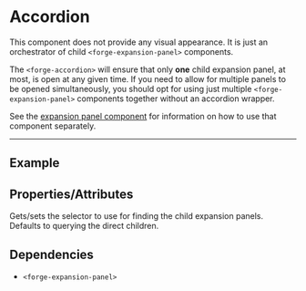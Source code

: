 
<PageSection>

# Accordion

This component does not provide any visual appearance. It is just an orchestrator of child `<forge-expansion-panel>` components.

The `<forge-accordion>` will ensure that only **one** child expansion panel, at most, is open at any given time. If you need to 
allow for multiple panels to be opened simultaneously, you should opt for using just multiple `<forge-expansion-panel>`
components together without an accordion wrapper.

See the [expansion panel component](?path=/story/components-expansion-panel--default) for information on how
to use that component separately.

</PageSection>

---

<PageSection>

## Example

<LiveDemo fullWidth codeHtml={AccordionDefaultDemoCodeHtml()}>
  <AccordionDemo />
</LiveDemo>

</PageSection>

<PageSection>

## Properties/Attributes

<PropertyDef name="panelSelector" type="string" defaultValue="undefined">

Gets/sets the selector to use for finding the child expansion panels. Defaults to querying the direct children.

</PropertyDef>

</PageSection>

<PageSection>

## Dependencies

- `<forge-expansion-panel>`

</PageSection>
